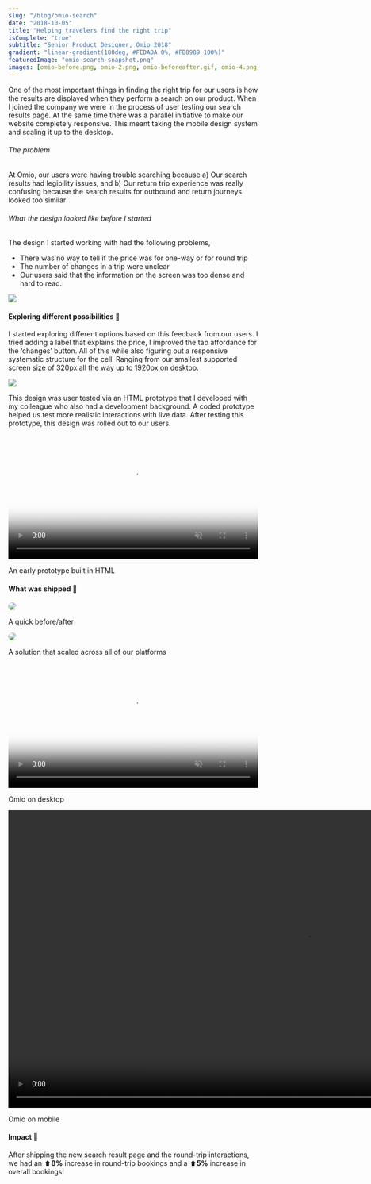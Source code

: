 ```yaml
---
slug: "/blog/omio-search"
date: "2018-10-05"
title: "Helping travelers find the right trip"
isComplete: "true"
subtitle: "Senior Product Designer, Omio 2018"
gradient: "linear-gradient(180deg, #FEDADA 0%, #FB8989 100%)"
featuredImage: "omio-search-snapshot.png"
images: [omio-before.png, omio-2.png, omio-beforeafter.gif, omio-4.png]
---
```




One of the most important things in finding the right trip for our users is how the results are displayed when they perform a search on our product. When I joined the company we were in the process of user testing our search results page. At the same time there was a parallel initiative to make our website completely responsive. This meant taking the mobile design system and scaling it up to the desktop. 

###### The problem
At Omio, our users were having trouble searching because a) Our search results had legibility issues, and b) Our return trip experience was really confusing because the search results for outbound and return journeys looked too similar

###### What the design looked like before I started
The design I started working with had the following problems, 
- There was no way to tell if the price was for one-way or for round trip
- The number of changes in a trip were unclear
- Our users said that the information on the screen was too dense and hard to read.

<div className = "blog-content-image-container">
<img src={_frontmatter.images[0].publicURL} className="blog-content-image" />
</div>



#### Exploring different possibilities 🔮
I started exploring different options based on this feedback from our users. I tried adding a label that explains the price, I improved the tap affordance for the ‘changes’ button. All of this while also figuring out a responsive systematic structure for the cell. Ranging from our smallest supported screen size of 320px all the way up to 1920px on desktop. 

<div className = "blog-content-image-container">
	<img src={_frontmatter.images[1].publicURL} className="blog-content-image" />
</div>

This design was user tested via an HTML prototype that I developed with my colleague who also had a development background. A coded prototype helped us test more realistic interactions with live data. After testing this prototype, this design was rolled out to our users. 



<video className="blog-content-video" id="video-scarytalkativeaustrianpinscher" alt="Screen Recording 2021-05-14 at 15.24.23 GIF" width="100%" autoplay playsinline loop preload="auto" poster="https://thumbs.gfycat.com/ScaryTalkativeAustrianpinscher-mobile.jpg" tabindex="-1" muted="muted">
	<source src="https://giant.gfycat.com/ScaryTalkativeAustrianpinscher.mp4" type="video/mp4" />
	<source src="https://thumbs.gfycat.com/ScaryTalkativeAustrianpinscher-mobile.mp4" type="video/mp4" />
</video>
<p className = "image-caption">An early prototype built in HTML</p>



#### What was shipped 🚀

<div className = "blog-content-image-container">
	<img src={_frontmatter.images[2].publicURL} className="blog-content-image" style="border-radius:16px" />
</div>
<p className = "image-caption">A quick before/after</p>

<div className = "blog-content-image-container">
	<img src={_frontmatter.images[3].publicURL} className="blog-content-image" style="border-radius:16px" />
</div>
<p className = "image-caption">A solution that scaled across all of our platforms</p>

<video className="blog-content-video" id="video-elasticjollyamericanbobtail" alt="Omio Desktop" width="100%" autoplay playsinline preload="auto" poster="https://thumbs.gfycat.com/ElasticJollyAmericanbobtail-mobile.jpg" tabindex="-1" muted="muted">
	<source src="https://giant.gfycat.com/ElasticJollyAmericanbobtail.mp4" type="video/mp4" />
	<source src="https://thumbs.gfycat.com/ElasticJollyAmericanbobtail-mobile.mp4" type="video/mp4" />
</video>
<p className = "image-caption">Omio on desktop</p>

<div className = "blog-content-image-container">
<video className="blog-content-video" autoplay playsinline loop="true" height="600px" preload="auto" muted="muted">
	<source src="https://giant.gfycat.com/CaringSpanishBeaver.mp4" type="video/mp4" />
</video>
</div>
<p className = "image-caption">Omio on mobile</p>

#### Impact 🍪
After shipping the new search result page and the round-trip interactions, we had an ⬆️**8%** increase in round-trip bookings and a ⬆️**5%** increase in overall bookings!



 



